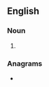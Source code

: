 ==English==

===Noun===
{{head|en|noun plural form}}

# {{plural of|carter|lang=en}}

===Anagrams===
* {{anagrams|en|a=acerrst|arrects|craters|tracers}}